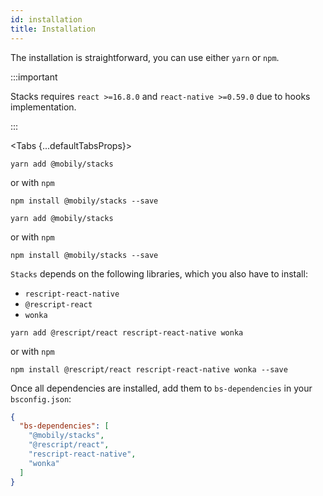 ```yaml
---
id: installation
title: Installation
---
```



The installation is straightforward, you can use either `yarn` or `npm`.

:::important

Stacks requires `react >=16.8.0` and `react-native >=0.59.0` due to hooks implementation.

:::

<Tabs {...defaultTabsProps}>
<TabItem value="typescript">

```shell
yarn add @mobily/stacks
```

or with `npm`

```shell
npm install @mobily/stacks --save
```

</TabItem>
<TabItem value="rescript">

```shell
yarn add @mobily/stacks
```

or with `npm`

```shell
npm install @mobily/stacks --save
```

`Stacks` depends on the following libraries, which you also have to install:
- `rescript-react-native`
- `@rescript-react`
- `wonka`

```shell
yarn add @rescript/react rescript-react-native wonka
```

or with `npm`

```shell
npm install @rescript/react rescript-react-native wonka --save
```

Once all dependencies are installed, add them to `bs-dependencies` in your `bsconfig.json`:

```json
{
  "bs-dependencies": [
    "@mobily/stacks",
    "@rescript/react",
    "rescript-react-native",
    "wonka"
  ]
}
```

</TabItem>
</Tabs>
